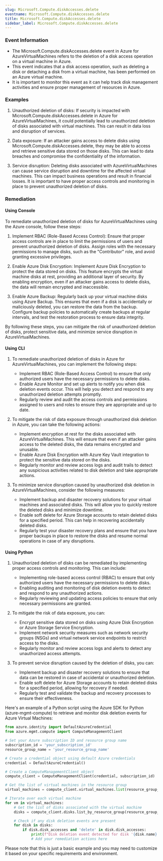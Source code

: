 ```yaml
--- 
slug: Microsoft.Compute.diskAccesses.delete
eventname: Microsoft.Compute.diskAccesses.delete
title: Microsoft.Compute.diskAccesses.delete
sidebar_label: Microsoft.Compute.diskAccesses.delete
---
```

                       
### Event Information

- The Microsoft.Compute.diskAccesses.delete event in Azure for AzureVirtualMachines refers to the deletion of a disk access operation on a virtual machine in Azure.
- This event indicates that a disk access operation, such as deleting a disk or detaching a disk from a virtual machine, has been performed on an Azure virtual machine.
- It is important to monitor this event as it can help track disk management activities and ensure proper management of resources in Azure.


### Examples

1. Unauthorized deletion of disks: If security is impacted with Microsoft.Compute.diskAccesses.delete in Azure for AzureVirtualMachines, it could potentially lead to unauthorized deletion of disks associated with virtual machines. This can result in data loss and disruption of services.

2. Data exposure: If an attacker gains access to delete disks using Microsoft.Compute.diskAccesses.delete, they may be able to access and retrieve sensitive data stored on those disks. This can lead to data breaches and compromise the confidentiality of the information.

3. Service disruption: Deleting disks associated with AzureVirtualMachines can cause service disruption and downtime for the affected virtual machines. This can impact business operations and result in financial losses. It is important to have proper access controls and monitoring in place to prevent unauthorized deletion of disks.

### Remediation

#### Using Console

To remediate unauthorized deletion of disks for AzureVirtualMachines using the Azure console, follow these steps:

1. Implement RBAC (Role-Based Access Control): Ensure that proper access controls are in place to limit the permissions of users and prevent unauthorized deletion of disks. Assign roles with the necessary permissions to manage disks, such as the "Contributor" role, and avoid granting excessive privileges.

2. Enable Azure Disk Encryption: Implement Azure Disk Encryption to protect the data stored on disks. This feature encrypts the virtual machine disks at rest, providing an additional layer of security. By enabling encryption, even if an attacker gains access to delete disks, the data will remain encrypted and inaccessible.

3. Enable Azure Backup: Regularly back up your virtual machine disks using Azure Backup. This ensures that even if a disk is accidentally or maliciously deleted, you can restore the data from the backup. Configure backup policies to automatically create backups at regular intervals, and test the restoration process to ensure data integrity.

By following these steps, you can mitigate the risk of unauthorized deletion of disks, protect sensitive data, and minimize service disruption in AzureVirtualMachines.

#### Using CLI

1. To remediate unauthorized deletion of disks in Azure for AzureVirtualMachines, you can implement the following steps:
   - Implement RBAC (Role-Based Access Control) to ensure that only authorized users have the necessary permissions to delete disks.
   - Enable Azure Monitor and set up alerts to notify you when disk deletion events occur. This will help you detect and respond to any unauthorized deletion attempts promptly.
   - Regularly review and audit the access controls and permissions assigned to users and roles to ensure they are appropriate and up to date.

2. To mitigate the risk of data exposure through unauthorized disk deletion in Azure, you can take the following actions:
   - Implement encryption at rest for the disks associated with AzureVirtualMachines. This will ensure that even if an attacker gains access to the deleted disks, the data remains encrypted and unusable.
   - Enable Azure Disk Encryption with Azure Key Vault integration to protect the sensitive data stored on the disks.
   - Regularly monitor and review access logs and audit trails to detect any suspicious activities related to disk deletion and take appropriate actions.

3. To minimize service disruption caused by unauthorized disk deletion in AzureVirtualMachines, consider the following measures:
   - Implement backup and disaster recovery solutions for your virtual machines and associated disks. This will allow you to quickly restore the deleted disks and minimize downtime.
   - Enable soft delete for Azure Storage accounts to retain deleted disks for a specified period. This can help in recovering accidentally deleted disks.
   - Regularly test your disaster recovery plans and ensure that you have proper backups in place to restore the disks and resume normal operations in case of any disruptions.

#### Using Python

1. Unauthorized deletion of disks can be remediated by implementing proper access controls and monitoring. This can include:
   - Implementing role-based access control (RBAC) to ensure that only authorized users have the necessary permissions to delete disks.
   - Enabling auditing and monitoring of disk deletion events to detect and respond to any unauthorized actions.
   - Regularly reviewing and updating access policies to ensure that only necessary permissions are granted.

2. To mitigate the risk of data exposure, you can:
   - Encrypt sensitive data stored on disks using Azure Disk Encryption or Azure Storage Service Encryption.
   - Implement network security measures such as network security groups (NSGs) and virtual network service endpoints to restrict access to the disks.
   - Regularly monitor and review access logs and alerts to detect any unauthorized access attempts.

3. To prevent service disruption caused by the deletion of disks, you can:
   - Implement backup and disaster recovery solutions to ensure that data can be restored in case of accidental or unauthorized deletion.
   - Enable soft delete for Azure Storage accounts to retain deleted disks for a specified period, allowing for recovery if needed.
   - Regularly test and validate the backup and recovery processes to ensure their effectiveness.

Here's an example of a Python script using the Azure SDK for Python (azure-mgmt-compute) to retrieve and monitor disk deletion events for Azure Virtual Machines:

```python
from azure.identity import DefaultAzureCredential
from azure.mgmt.compute import ComputeManagementClient

# Set your Azure subscription ID and resource group name
subscription_id = 'your_subscription_id'
resource_group_name = 'your_resource_group_name'

# Create a credential object using default Azure credentials
credential = DefaultAzureCredential()

# Create a ComputeManagementClient object
compute_client = ComputeManagementClient(credential, subscription_id)

# Get the list of virtual machines in the resource group
virtual_machines = compute_client.virtual_machines.list(resource_group_name)

# Iterate over each virtual machine
for vm in virtual_machines:
    # Get the list of disks associated with the virtual machine
    disks = compute_client.disks.list_by_resource_group(resource_group_name)

    # Check if any disk deletion events are present
    for disk in disks:
        if disk.disk_accesses and 'delete' in disk.disk_accesses:
            print(f"Disk deletion event detected for disk '{disk.name}' associated with virtual machine '{vm.name}'")
            # Add your remediation actions here
```

Please note that this is just a basic example and you may need to customize it based on your specific requirements and environment.


 